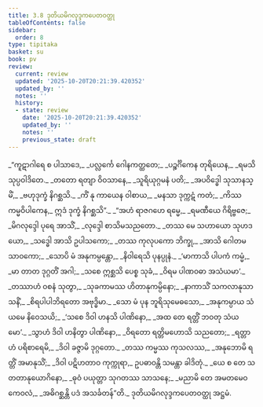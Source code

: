 ```yaml
---
title: 3.8 ဒုတိယမိဂလုဒ္ဒကပေတဝတ္ထု
tableOfContents: false
sidebar:
  order: 8
type: tipitaka
basket: su
book: pv
review:
  current: review
  updated: '2025-10-20T20:21:39.420352'
  updated_by: ''
  notes: ''
  history:
  - state: review
    date: '2025-10-20T20:21:39.420352'
    updated_by: ''
    notes: ''
    previous_state: draft
---
```



<DynamicBreadcrumb />


<ReviewStatus review={frontmatter.review} showDetails={true} />

<HypothesisAnnotation frontmatter={frontmatter} />

<Division number="488" book="pv" e="ch" v="19" p="177">

<Paragraph number="529" type="verses" book="pv">
_“ကူဋာဂါရေ စ ပါသာဒေ,_  
_ပလ္လင်္ကေ ဂေါနကတ္ထတေ;_  
_ပဉ္စင်္ဂိကေန တုရိယေန,_  
_ရမသိ သုပ္ပဝါဒိတေ._  

</Paragraph>

</Division>
<Division number="489" book="pv" e="ch" v="19" p="178">

<Paragraph number="530" type="verses" book="pv">
_တတော ရတျာ ဝိဝသာနေ,_  
_သူရိယုဂ္ဂမနံ ပတိ;_  
_အပဝိဒ္ဓေါ သုသာနသ္မိံ,_  
_ဗဟုဒုက္ခံ နိဂစ္ဆသိ._  

</Paragraph>

</Division>
<Division number="490" book="pv" e="ch" v="19" p="178">

<Paragraph number="531" type="verses" book="pv">
_ကိံ နု ကာယေန ဝါစာယ,_  
_မနသာ ဒုက္ကဋံ ကတံ;_  
_ကိဿ ကမ္မဝိပါကေန,_  
ဣဒံ ဒုက္ခံ နိဂစ္ဆသိ”._  

</Paragraph>

</Division>
<Division number="491" book="pv" e="ch" v="19" p="178">

<Paragraph number="532" type="verses" book="pv">
_“အဟံ ရာဇဂဟေ ရမ္မေ,_  
_ရမဏီယေ ဂိရိဗ္ဗဇေ;_  
_မိဂလုဒ္ဒေါ ပုရေ အာသိံ,_  
_လုဒ္ဒေါ စာသိမသညတော._  

</Paragraph>

</Division>
<Division number="492" book="pv" e="ch" v="19" p="178">

<Paragraph number="533" type="verses" book="pv">
_တဿ မေ သဟာယော သုဟဒယော,_  
_သဒ္ဓေါ အာသိ ဥပါသကော;_  
_တဿ ကုလုပကော ဘိက္ခု,_  
_အာသိ ဂေါတမသာဝကော;_  
_သောပိ မံ အနုကမ္ပန္တော,_  
_နိဝါရေသိ ပုနပ္ပုနံ._  

</Paragraph>

</Division>
<Division number="493" book="pv" e="ch" v="19" p="178">

<Paragraph number="534" type="verses" book="pv">
_‘မာကာသိ ပါပကံ ကမ္မံ,_  
_မာ တာတ ဒုဂ္ဂတိံ အဂါ;_  
_သစေ ဣစ္ဆသိ ပေစ္စ သုခံ,_  
_ဝိရမ ပါဏဝဓာ အသံယမာ’._  

</Paragraph>

</Division>
<Division number="494" book="pv" e="ch" v="19" p="178">

<Paragraph number="535" type="verses" book="pv">
_တဿာဟံ ဝစနံ သုတွာ,_  
_သုခကာမဿ ဟိတာနုကမ္ပိနော;_  
_နာကာသိံ သကလာနုသာသနိံ,_  
_စိရပါပါဘိရတော အဗုဒ္ဓိမာ._  

</Paragraph>

</Division>
<Division number="495" book="pv" e="ch" v="19" p="178">

<Paragraph number="536" type="verses" book="pv">
_သော မံ ပုန ဘူရိသုမေဓသော,_  
_အနုကမ္ပာယ သံယမေ နိဝေသယိ;_  
_‘သစေ ဒိဝါ ဟနသိ ပါဏိနော,_  
_အထ တေ ရတ္တိံ ဘဝတု သံယမော’._  

</Paragraph>

</Division>
<Division number="496" book="pv" e="ch" v="19" p="178">

<Paragraph number="537" type="verses" book="pv">
_သွာဟံ ဒိဝါ ဟနိတွာ ပါဏိနော,_  
_ဝိရတော ရတ္တိမဟောသိ သညတော;_  
_ရတ္တာဟံ ပရိစာရေမိ,_  
_ဒိဝါ ခဇ္ဇာမိ ဒုဂ္ဂတော._  

</Paragraph>

</Division>
<Division number="497" book="pv" e="ch" v="19" p="178">

<Paragraph number="538" type="verses" book="pv">
_တဿ ကမ္မဿ ကုသလဿ,_  
_အနုဘောမိ ရတ္တိံ အမာနုသိံ;_  
_ဒိဝါ ပဋိဟတာဝ ကုက္ကုရာ,_  
ဥပဓာဝန္တိ သမန္တာ ခါဒိတုံ._  

</Paragraph>

</Division>
<Division number="498" book="pv" e="ch" v="19" p="178">

<Paragraph number="539" type="verses" book="pv">
_ယေ စ တေ သတတာနုယောဂိနော,_  
_ဓုဝံ ပယုတ္တာ သုဂတဿ သာသနေ;_  
_မညာမိ တေ အမတမေဝ ကေဝလံ,_  
_အဓိဂစ္ဆန္တိ ပဒံ အသင်္ခတန်”တိ._  


</Paragraph>
</Division>

<Paragraph number="540" type="center" book="pv">
ဒုတိယမိဂလုဒ္ဒကပေတဝတ္ထု အဋ္ဌမံ.
</Paragraph>